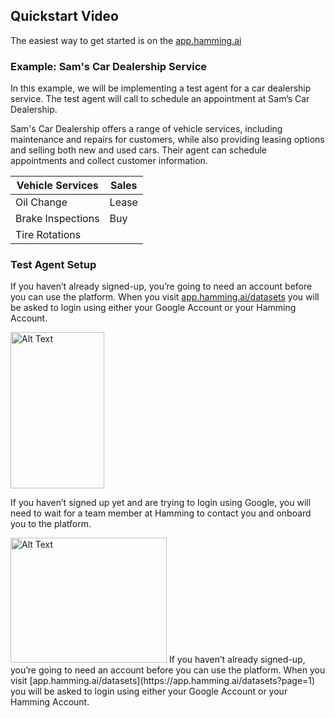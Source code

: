 ## Quickstart Video

The easiest way to get started is on the [app.hamming.ai](https://app.hamming.ai/datasets?page=1)


### Example: Sam's Car Dealership Service

In this example, we will be implementing a test agent for a car dealership service. The test agent will call to schedule an appointment at Sam’s Car Dealership.

Sam's Car Dealership offers a range of vehicle services, including maintenance and repairs for customers, while also providing leasing options and selling both new and used cars. Their agent can schedule appointments and collect customer information.

| Vehicle Services  | Sales  | 
|------------|------------|
| Oil Change | Lease |
| Brake Inspections | Buy|
| Tire Rotations |  | 

### Test Agent Setup

If you haven’t already signed-up, you’re going to need an account before you can use the platform. When you visit [app.hamming.ai/datasets](https://app.hamming.ai/datasets?page=1) you will be asked to login using either your Google Account or your Hamming Account.

<img src="./images/login-screen.png" alt="Alt Text" width="150" height="250" />

If you haven’t signed up yet and are trying to login using Google, you will need to wait for a team member at Hamming to contact you and onboard you to the platform.

<img src="./images/login-screen-unauthorized.png" alt="Alt Text" width="250" height="200" />

<AccordionGroup>
  <Accordion icon="rectangle-terminal" title="Sign-up or Log-in to Hamming">
    If you haven’t already signed-up, you’re going to need an account before you can use the 
    platform. When you visit [app.hamming.ai/datasets](https://app.hamming.ai/datasets?page=1) you 
    will be asked to login using either your Google Account or your Hamming Account.
  </Accordion>
</AccordionGroup>
